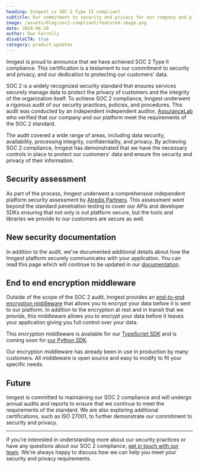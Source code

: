 ```yaml
---
heading: Inngest is SOC 2 Type II compliant
subtitle: Our commitment to security and privacy for our company and platform
image: /assets/blog/soc2-compliant/featured-image.png
date: 2024-06-20
author: Dan Farrelly
disableCTA: true
category: product-updates
---
```


Inngest is proud to announce that we have achieved SOC 2 Type II compliance. This certification is a testament to our commitment to security and privacy, and our dedication to protecting our customers' data.

SOC 2 is a widely recognized security standard that ensures services securely manage data to protect the privacy of customers and the integrity of the organization itself. To achieve SOC 2 compliance, Inngest underwent a rigorous audit of our security practices, policies, and procedures. This audit was conducted by an independent independent auditor, [AssuranceLab](https://www.assurancelab.cpa/) who verified that our company and our platform meet the requirements of the SOC 2 standard.

The audit covered a wide range of areas, including data security, availability, processing integrity, confidentiality, and privacy. By achieving SOC 2 compliance, Inngest has demonstrated that we have the necessary controls in place to protect our customers' data and ensure the security and privacy of their information.

## Security assessment

As part of the process, Inngest underwent a comprehensive independent platform security assessment by [Atredis Partners](https://www.atredis.com/). This assessment went beyond the standard penetration testing to cover our APIs and developer SDKs ensuring that not only is out platform secure, but the tools and libraries we provide to our customers are secure as well.

## New security documentation

In addition to the audit, we've documented additional details about how the Inngest platform securely communicates with your application. You can read this page which will continue to be updated in our [documentation](/docs/learn/security?ref=blog-soc2).

## End to end encryption middleware

Outside of the scope of the SOC 2 audit, Inngest provides an [end-to-end encryption middleware](/docs/learn/security?ref=blog-soc2#end-to-end-encryption) that allows you to encrypt your data before it is sent to our platform. In addition to the encryption at rest and in transit that we provide, this middleware allows you to encrypt your data before it leaves your application giving you full control over your data.

This encryption middleware is available for our [TypeScript SDK](https://github.com/inngest/inngest-js/tree/main/packages/middleware-encryption) and is coming soon for [our Python SDK](/docs/reference/python/middleware/overview).

Our encryption middleware has already been in use in production by many customers. All middleware is open source and easy to modify to fit your specific needs.

## Future

Inngest is committed to maintaining our SOC 2 compliance and will undergo annual audits and reports to ensure that we continue to meet the requirements of the standard. We are also exploring additional certifications, such as ISO 27001, to further demonstrate our commitment to security and privacy.

---

If you're interested in understanding more about our security practices or have any questions about our SOC 2 compliance, [get in touch with our team](/contact?ref=blog-soc2). We're always happy to discuss how we can help you meet your security and privacy requirements.
